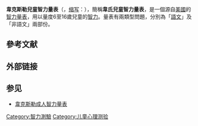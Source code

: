 {{unreferenced|time=2014-10-12T15:03:08+00:00}}
{{noteTA
|1 = 韋 => zh-tw:魏;
|2 = 韦 => zh-tw:魏;
}}

'''韋克斯勒兒童智力量表'''（{{lang-en|Wechsler Intelligence Scale for Children}}，[[缩写|缩写]]：'''{{lang|en|WISC}}'''），簡稱'''韋氏兒童智力量表'''，是一個源自[[美國|美國]]的[[智力量表|智力量表]]，用以量度6至16歲兒童的[[智力|智力]]。量表有兩類型問題，分別為「[[語文|語文]]」及「非語文」兩部份。

== 參考文献 ==
{{Reflist}}

== 外部链接 ==

== 参见 ==
* [[韋克斯勒成人智力量表|韋克斯勒成人智力量表]]
 
[[Category:智力測驗|Category:智力測驗]]
[[Category:儿童心理测验|Category:儿童心理测验]]